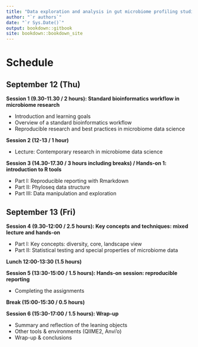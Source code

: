 ```yaml
---
title: "Data exploration and analysis in gut microbiome profiling studies"
author: "`r authors`"
date: "`r Sys.Date()`"
output: bookdown::gitbook
site: bookdown::bookdown_site
---
```



# Schedule

## September 12 (Thu)

**Session 1 (9.30-11.30  / 2 hours): Standard bioinformatics workflow in microbiome research**

 * Introduction and learning goals
 * Overview of a standard bioinformatics workflow
 * Reproducible research and best practices in microbiome data science
 

**Session 2 (12-13 / 1 hour)**

 * Lecture: Contemporary research in microbiome data science


**Session 3 (14.30-17.30 / 3 hours including breaks) / Hands-on 1: introduction to R tools**

 * Part I:   Reproducible reporting with Rmarkdown 
 * Part II:  Phyloseq data structure
 * Part III: Data manipulation and exploration


## September 13 (Fri)

**Session 4 (9.30-12:00 / 2.5 hours): Key concepts and techniques: mixed lecture and hands-on**

 * Part I:  Key concepts: diversity, core, landscape view
 * Part II: Statistical testing and special properties of microbiome data


**Lunch 12:00-13:30 (1.5 hours)**


**Session 5 (13:30-15:00 / 1.5 hours): Hands-on session: reproducible reporting**

 * Completing the assignments
 
**Break (15:00-15:30 / 0.5 hours)**

**Session 6 (15:30-17:00 / 1.5 hours): Wrap-up**

 * Summary and reflection of the leaning objects
 * Other tools & environments (QIIME2, Anvi'o)
 * Wrap-up & conclusions

